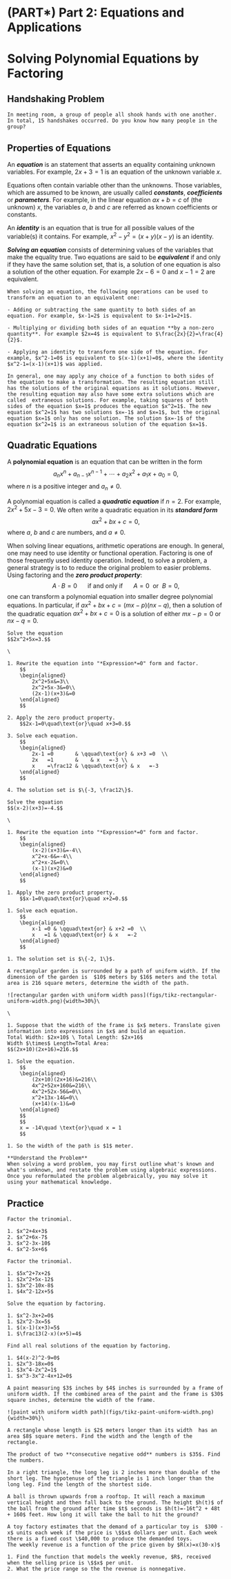 # (PART\*) Part 2: Equations and Applications {-}

# Solving Polynomial Equations by Factoring

## Handshaking Problem

```block2

In meeting room, a group of people all shook hands with one another. In total, 15 handshakes occurred. Do you know how many people in the group?

```

## Properties of Equations

An ***equation*** is an statement that asserts an equality containing unknown variables. For example, $2x+3=1$ is an equation of the unknown variable $x$.

Equations often contain variable other than the unknowns. Those variables, which are assumed to be known, are usually called ***constants***, ***coefficients*** or ***parameters***. For example, in the linear equation $ax+b=c$ of (the unknown) $x$, the variables $a$, $b$ and $c$ are referred as known coefficients or constants.

An ***identity*** is an equation that is true for all possible values of the variable(s) it contains. For example, $x^2-y^2=(x+y)(x-y)$ is an identity.

***Solving an equation*** consists of determining values of the variables that make the equality true. Two equations are said to be ***equivalent*** if and only if they have the same solution set, that is, a solution of one equation is also a solution of the other equation. For example $2x-6=0$ and $x-1=2$ are equivalent.

```block2

When solving an equation, the following operations can be used to transform an equation to an equivalent one:

- Adding or subtracting the same quantity to both sides of an equation. For example, $x-1=2$ is equivalent to $x-1+1=2+1$.

- Multiplying or dividing both sides of an equation **by a non-zero quantity**. For example $2x=4$ is equivalent to $\frac{2x}{2}=\frac{4}{2}$.

- Applying an identity to transform one side of the equation. For example, $x^2-1=0$ is equivalent to $(x-1)(x+1)=0$, where the identity $x^2-1=(x-1)(x+1)$ was applied.

```

```block2

In general, one may apply any choice of a function to both sides of the equation to make a transformation. The resulting equation still has the solutions of the original equations as it solutions. However, the resulting equation may also have some extra solutions which are called  extraneous solutions. For example, taking squares of both sides of the equation $x=1$ produces the equation $x^2=1$. The new equation $x^2=1$ has two solutions $x=-1$ and $x=1$, but the original equation $x=1$ only has one solution. The solution $x=-1$ of the equation $x^2=1$ is an extraneous solution of the equation $x=1$.

```

## Quadratic Equations

A **polynomial equation** is an equation that can be written in the form
$$
a_{n}x^{n}+a_{n-1}x^{n-1}+\cdots+a_{2}x^{2}+a_{1}x+a_{0}=0,
$$
where $n$ is a positive integer and $a_n\ne 0$.

A polynomial equation is called a ***quadratic equation*** if $n=2$. For example, $2x^2+5x-3=0$. We often write a quadratic equation in its ***standard form***
$$a x^2+bx+c=0,$$
where $a$, $b$ and $c$ are numbers, and $a\neq 0$.

When solving linear equations, arithmetic operations are enough. In general, one may need to use identity or functional operation. Factoring is one of those frequently used identity operation. Indeed, to solve a problem, a general strategy is to to reduce the original problem to easier problems. Using factoring and the ***zero product property***:
$$A\cdot B=0 \quad ~~\text{if and only if}~~  \quad A=0 ~~\text{or}~~ B=0,$$
one can transform a polynomial equation into smaller degree polynomial equations. In particular, if $ax^2+bx+c=(mx-p)(nx-q)$, then a solution of the quadratic equation $ax^2+bx+c=0$ is a solution of either $mx-p=0$ or $nx-q=0$.

```example

Solve the equation
$$2x^2+5x=3.$$

```

```solution
\

1. Rewrite the equation into "*Expression*=0" form and factor.
    $$
    \begin{aligned}
        2x^2+5x&=3\\
        2x^2+5x-3&=0\\
        (2x-1)(x+3)&=0
    \end{aligned}
    $$

2. Apply the zero product property.
    $$2x-1=0\quad\text{or}\quad x+3=0.$$

3. Solve each equation.
    $$
    \begin{aligned}
        2x-1 =0       & \qquad\text{or} & x+3 =0  \\
        2x   =1       &    & x   =-3 \\
        x    =\frac12 & \qquad\text{or} & x   =-3
    \end{aligned}
    $$

4. The solution set is $\{-3, \frac12\}$.

```

```example

Solve the equation
$$(x-2)(x+3)=-4.$$

```

```solution
\

1. Rewrite the equation into "*Expression*=0" form and factor.
    $$
    \begin{aligned}
        (x-2)(x+3)&=-4\\
        x^2+x-6&=-4\\
        x^2+x-2&=0\\
        (x-1)(x+2)&=0
    \end{aligned}
    $$

1. Apply the zero product property.
    $$x-1=0\quad\text{or}\quad x+2=0.$$

1. Solve each equation.
    $$
    \begin{aligned}
        x-1 =0 & \qquad\text{or} & x+2 =0  \\
        x   =1 & \qquad\text{or} & x   =-2
    \end{aligned}
    $$

1. The solution set is $\{-2, 1\}$.

```

```example

A rectangular garden is surrounded by a path of uniform width. If the dimension of the garden is  $10$ meters by $16$ meters and the total area is 216 square meters, determine the width of the path.

![rectangular garden with uniform width pass](figs/tikz-rectangular-uniform-width.png){width=30%}\

```

```solution
\

1. Suppose that the width of the frame is $x$ meters. Translate given information into expressions in $x$ and build an equation.  
Total Width: $2x+10$ \ Total Length: $2x+16$  
Width $\times$ Length=Total Area:
$$(2x+10)(2x+16)=216.$$

1. Solve the equation.
    $$
    \begin{aligned}
        (2x+10)(2x+16)&=216\\
        4x^2+52x+160&=216\\
        4x^2+52x-56&=0\\
        x^2+13x-14&=0\\
        (x+14)(x-1)&=0
    \end{aligned}
    $$
    $$
    x = -14\quad \text{or}\quad x = 1
    $$

1. So the width of the path is $1$ meter.

```

```block2

**Understand the Problem**  
When solving a word problem, you may first outline what's known and what's unknown, and restate the problem using algebraic expressions. Once you reformulated the problem algebraically, you may solve it using your mathematical knowledge.

```

## Practice

```exercise

Factor the trinomial.

1. $x^2+4x+3$
2. $x^2+6x-7$
3. $x^2-3x-10$
4. $x^2-5x+6$

```

```exercise

Factor the trinomial.

1. $5x^2+7x+2$
1. $2x^2+5x-12$
1. $3x^2-10x-8$
1. $4x^2-12x+5$

```

```exercise

Solve the equation by factoring.

1. $x^2-3x+2=0$
1. $2x^2-3x=5$
1. $(x-1)(x+3)=5$
1. $\frac13(2-x)(x+5)=4$

```

```exercise

Find all real solutions of the equation by factoring.

1. $4(x-2)^2-9=0$
1. $2x^3-18x=0$
1. $3x^4-2x^2=1$
1. $x^3-3x^2-4x+12=0$

```
<!-- 
```exercise

Find the $x$-intercepts for each of the the following functions.

1. $f(x)=2x^2-x-21$
1. $g(x)=(x+1)(x-2)-4$

``` -->

```exercise

A paint measuring $3$ inches by $4$ inches is surrounded by a frame of uniform width. If the combined area of the paint and the frame is $30$ square inches, determine the width of the frame.

![paint with uniform width path](figs/tikz-paint-uniform-width.png){width=30%}\

```

```exercise

A rectangle whose length is $2$ meters longer than its width  has an area $8$ square meters. Find the width and the length of the rectangle.

```

```exercise

The product of two **consecutive negative odd** numbers is $35$. Find the numbers.

```

```exercise

In a right triangle, the long leg is 2 inches more than double of the short leg. The hypotenuse of the triangle is 1 inch longer than the long leg. Find the length of the shortest side.

```

```exercise

A ball is thrown upwards from a rooftop. It will reach a maximum vertical height and then fall back to the ground. The height $h(t)$ of the ball from the ground after time $t$ seconds is $h(t)=-16t^2 + 48t + 160$ feet. How long it will take the ball to hit the ground?

```

```exercise

A toy factory estimates that the demand of a particular toy is  $300 -x$ units each week if the price is \$$x$ dollars per unit. Each week there is a fixed cost \$40,000 to produce the demanded toys.
The weekly revenue is a function of the price given by $R(x)=x(30-x)$

1. Find the function that models the weekly revenue, $R$, received when the selling price is \$$x$ per unit.
2. What the price range so the the revenue is nonnegative.

```
